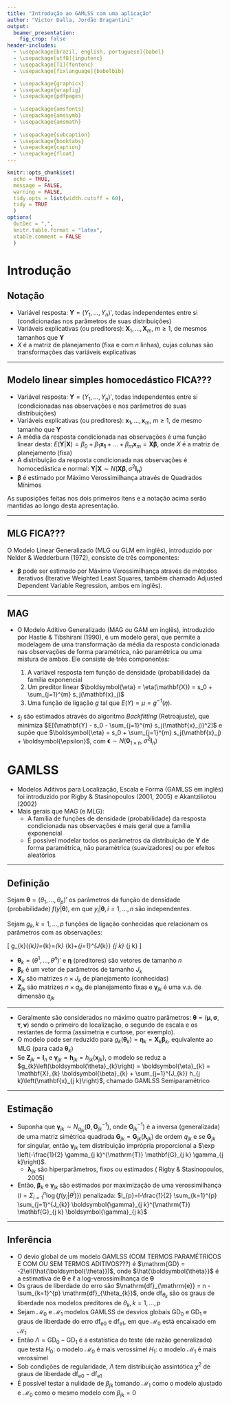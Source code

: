 ```yaml
---
title: "Introdução ao GAMLSS com uma aplicação"
author: "Victor Dalla, Jordão Bragantini"
output: 
  beamer_presentation:
    fig_crop: false
header-includes:
  - \usepackage[brazil, english, portuguese]{babel}
  - \usepackage[utf8]{inputenc}
  - \usepackage[T1]{fontenc}
  - \usepackage[fixlanguage]{babelbib}

  - \usepackage{graphicx}
  - \usepackage{wrapfig}
  - \usepackage{pdfpages}
  
  - \usepackage{amsfonts}
  - \usepackage{amssymb}
  - \usepackage{amsmath}
  
  - \usepackage{subcaption}
  - \usepackage{booktabs}
  - \usepackage{caption}
  - \usepackage{float}
---
```


```r
knitr::opts_chunk$set(
  echo = TRUE, 
  message = FALSE,
  warning = FALSE,
  tidy.opts = list(width.cutoff = 60),
  tidy = TRUE
  )
options(
  OutDec = ",", 
  knitr.table.format = "latex", 
  xtable.comment = FALSE
  )
```

# Introdução

## Notação

- Variável resposta: $\mathbf{Y} = (Y_1, ..., Y_n)'$, todas independentes entre si (condicionadas nos parâmetros de suas distribuições)
- Variáveis explicativas (ou preditores): $\mathbf{X}_1, ..., \mathbf{X}_m$, $m \ge 1$, de mesmos tamanhos que $\mathbf{Y}$
- $X$ é a matriz de planejamento (fixa e com $n$ linhas), cujas colunas são transformações das variáveis explicativas

---

## Modelo linear simples homocedástico FICA???

- Variável resposta: $\mathbf{Y} = (Y_1, ..., Y_n)'$, todas independentes entre si (condicionadas nas observações e nos parâmetros de suas distribuições)
- Variáveis explicativas (ou preditores): $\mathbf{x}_1, ..., \mathbf{x}_m$, $m \ge 1$, de mesmo tamanho que $\mathbf{Y}$
- A média da resposta condicionada nas observações é uma função linear desta: $E(\mathbf{Y} | \mathbf{X}) = \beta_0 + \beta_1 \mathbf{x_1} + ... + \beta_m \mathbf{x}_m = \mathbf{X} \boldsymbol{\beta}$, onde $X$ é a matriz de planejamento (fixa)
- A distribuição da resposta condicionada nas observações é homocedástica e normal: $\mathbf{Y} | \mathbf{X} \sim N(\mathbf{X} \boldsymbol{\beta}, \sigma^2 \mathbf{I_n})$
- $\boldsymbol{\beta}$ é estimado por Máximo Verossimilhança através de Quadrados Mínimos

As suposições feitas nos dois primeiros ítens e a notação acima serão mantidas ao longo desta apresentação.

---

## MLG FICA???

O Modelo Linear Generalizado (MLG ou GLM em inglês), introduzido por Nelder & Wedderburn (1972), consiste de três componentes:

\begin{enumerate}
  \item A variável resposta tem função de densidade (probabilidade) da família exponencial de parâmetros de localização natural e escala ($\theta$ e $\psi$, respecivamente):
  \[
  f(y | \theta, \psi) = \exp \left( \frac{y\theta - b(\theta)}{a(\psi)} + c(y, \psi) \right)
  \]
  \item Um preditor linear $\boldsymbol{\eta} = \eta(\mathbf{X}) = \beta_0 + \sum_{j=1}^{m} \beta_j \mathbf{x}_j = \mathbf{X} \boldsymbol{\beta}$
  \item Uma função de ligação $g$ tal que $E(Y) = \mu = g^{-1}(\eta)$. Como na família exponencial $\mu = b'(\theta)$, $g^{-1} = b'$ é chamada \textit{ligação canônica}.
\end{enumerate}

- $\boldsymbol{\beta}$ pode ser estimado por Máximo Verossimilhança através de métodos iterativos (Iterative Weighted Least Squares, também chamado Adjusted Dependent Variable Regression, ambos em inglês).
<!-- - $Var(\mathbf{Y} | \mathbf{X}) = a(\phi)b''(\theta) = a(\phi)v(\mu)$. Isso significa que é possível realizar ajustes num cenário heterocedástico. -->

---

## MAG

- O Modelo Aditivo Generalizado (MAG ou GAM em inglês), introduzido por Hastie & Tibshirani (1990), é um modelo geral, que permite a modelagem de uma transformação da média da resposta condicionada nas observações de forma paramétrica, não paramétrica ou uma mistura de ambos. Ele consiste de três componentes:

  1. A variável resposta tem função de densidade (probabilidade) da família exponencial
  2. Um preditor linear $\boldsymbol{\eta} = \eta(\mathbf{X}) = s_0 + \sum_{j=1}^{m} s_j(\mathbf{x}_j)$
  3. Uma função de ligação $g$ tal que $E(Y) = \mu = g^{-1}(\eta)$.

- $s_j$ são estimados através do algoritmo *Backfitting* (Retroajuste), que minimiza $E[(\mathbf{Y} - s_0 - \sum_{j=1}^{m} s_j(\mathbf{x}_j))^2]$ e supõe que $\boldsymbol{\eta} = s_0 + \sum_{j=1}^{m} s_j(\mathbf{x}_j) + \boldsymbol{\epsilon}$, com $\boldsymbol{\epsilon} \sim N(\mathbf{0}_{1 \times n}, \sigma^2 \mathbf{I}_n)$


# GAMLSS

- Modelos Aditivos para Localização, Escala e Forma (GAMLSS em inglês) foi introduzido por Rigby & Stasinopoulos (2001, 2005) e Akantziliotou \textit{et al.} (2002)
- Mais gerais que MAG (e MLG):
  - A família de funções de densidade (probabilidade) da resposta condicionada nas observações é mais geral que a família exponencial
  - É possível modelar todos os parâmetros da distribuição de $\mathbf{Y}$ de forma paramétrica, não paramétrica (suavizadores) ou por efeitos aleatórios

---

## Definição

Sejam $\boldsymbol{\theta} = (\theta_1, ..., \theta_p)'$ os parâmetros da função de densidade (probabilidade) $f(y | \boldsymbol{\theta})$, em que $y_i | \boldsymbol{\theta}, i = 1, ..., n$ são independentes.

Sejam $g_k, k = 1, ..., p$ funções de ligação conhecidas que relacionam os parâmetros com as observações:

\[
g_{k}\left(\boldsymbol{\theta}_{k}\right)=\boldsymbol{\eta}_{k}=\mathbf{X}_{k} \boldsymbol{\beta}_{k}+\sum_{j=1}^{J_{k}} \mathbf{Z}_{j k} \boldsymbol{\gamma}_{j k}
\]

- $\boldsymbol{\theta}_k = (\theta^1, ..., \theta^n)'$ e $\boldsymbol{\eta}$ (preditores) são vetores de tamanho $n$
- $\boldsymbol{\beta}_k$ é um vetor de parâmetros de tamanho $J_k$
- $\mathbf{X}_k$ são matrizes $n \times J_k$ de planejamento (conhecidas)
- $\mathbf{Z}_{j k}$ são matrizes $n \times q_{j k}$ de planejamento fixas e $\boldsymbol{\gamma}_{j k}$ é uma v.a. de dimensão $q_{j k}$

---

- Geralmente são considerados no máximo quatro parâmetros: $\boldsymbol{\theta} = (\boldsymbol{\mu}, \boldsymbol{\sigma}, \boldsymbol{\tau}, \boldsymbol{\nu})$ sendo o primeiro de localização, o segundo de escala e os restantes de forma (assimetria e curtose, por exemplo).
- O modelo pode ser reduzido para $g_{k}\left(\boldsymbol{\theta}_{k}\right) = \boldsymbol{\eta}_{k} = \mathbf{X}_{k} \boldsymbol{\beta}_{k}$, equivalente ao MLG (para cada $\boldsymbol{\theta}_k$)
- Se $\mathbf{Z}_{j k} = \mathbf{I}_n$ e $\boldsymbol{\gamma}_{j k} =  \mathbf{h}_{j k} = h_{j k}\left(\mathbf{x}_{j k}\right)$, o modelo se reduz a $g_{k}\left(\boldsymbol{\theta}_{k}\right) = \boldsymbol{\eta}_{k} = \mathbf{X}_{k} \boldsymbol{\beta}_{k} + \sum_{j=1}^{J_{k}} h_{j k}\left(\mathbf{x}_{j k}\right)$, chamado GAMLSS Semiparamétrico

---

## Estimação

- Suponha que $\boldsymbol{\gamma}_{j k} \sim N_{q_{j k}}(\mathbf{0}, \mathbf{G}_{j k}^{-1})$, onde $\mathbf{G}_{j k}^{-1})$ é a inversa (generalizada) de uma matriz simétrica quadrada $\mathbf{G}_{j k} = \mathbf{G}_{j k}\left(\boldsymbol{\lambda}_{j k}\right)$ de ordem $q_{j k}$ e se $\mathbf{G}_{j k}$ for singular, então $\boldsymbol{\gamma}_{j k}$ tem distribuição imprópria proporcional a $\exp \left(-\frac{1}{2} \gamma_{j k}^{\mathrm{T}} \mathbf{G}_{j k} \gamma_{j k}\right)$. 
    - $\boldsymbol{\lambda}_{j k}$ são hiperparâmetros, fixos ou estimados (\textit{c.f.} Rigby & Stasinopoulos, 2005)
- Então, $\boldsymbol{\beta}_{k}$ e $\boldsymbol{\gamma}_{j k}$ são estimados por maximização de uma verossimilhança ($l=\Sigma_{i=1}^{n} \log \left\{f\left(y_{i} | \theta^{i}\right)\right\}$) penalizada: $l_{p}=l-\frac{1}{2} \sum_{k=1}^{p} \sum_{j=1}^{J_{k}} \boldsymbol{\gamma}_{j k}^{\mathrm{T}} \mathbf{G}_{j k} \boldsymbol{\gamma}_{j k}$

---

## Inferência

- O devio global de um modelo GAMLSS (COM TERMOS PARAMÉTRICOS E COM OU SEM TERMOS ADITIVOS???) é $\mathrm{GD} = -2\ell(\hat{\boldsymbol{\theta}})$, onde $\hat{\boldsymbol{\theta}}$ é a estimativa de $\boldsymbol{\theta}$ e $\ell$ a log-verossimilhança de $\boldsymbol{\theta}$
- Os graus de liberdade do erro são $\mathrm{df}_{\mathrm{e}} = n - \sum_{k=1}^{p} \mathrm{df}_{\theta_{k}}$, onde $\mathrm{df}_{\theta_{k}}$ são os graus de liberdade nos modelos preditores de $\theta_k, k = 1, ..., p$
- Sejam $\mathcal{M}_0$ e $\mathcal{M}_1$ modelos GAMLSS de desvios globais $\mathrm{GD}_0$ e $\mathrm{GD}_1$ e graus de liberdade do erro $\mathrm{df}_{\mathrm{e0}}$ e $\mathrm{df}_{\mathrm{e1}}$, em que $\mathcal{M}_0$ está encaixado em $\mathcal{M}_1$
- Então $\Lambda = \mathrm{GD}_0 - \mathrm{GD}_1$ é a estatística do teste (de razão generalizado) que testa $H_0:$ o modelo $\mathcal{M}_0$ é mais verossímel \textit{vs} $H_1:$ o modelo $\mathcal{M}_1$ é mais verossímel
- Sob condições de regularidade, $\Lambda$ tem distribuição assintótica $\chi^{2}$ de graus de liberdade $\mathrm{df}_{\mathrm{e0}} - \mathrm{df}_{\mathrm{e1}}$
- É possível testar a nulidade de $\beta_{j k}$ tomando $\mathcal{M}_1$ como o modelo ajustado e $\mathcal{M}_0$ como o mesmo modelo com $\beta_{j k} = 0$